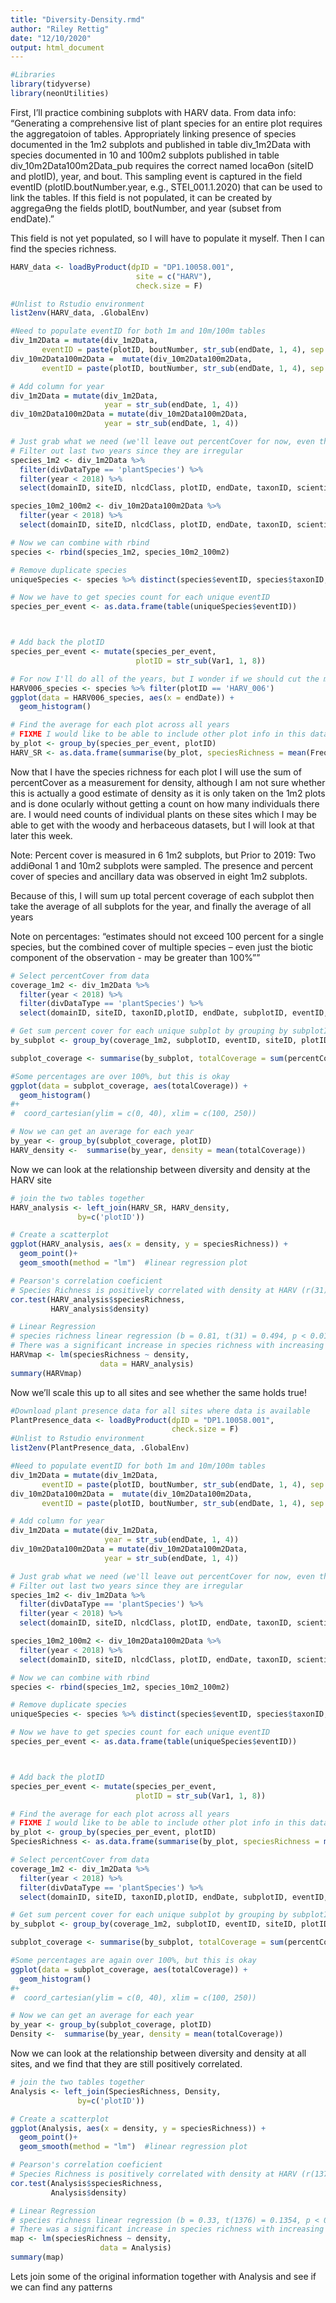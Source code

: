 ```yaml
---
title: "Diversity-Density.rmd"
author: "Riley Rettig"
date: "12/10/2020"
output: html_document
---
```


```r
#Libraries
library(tidyverse)
library(neonUtilities)
```
First, I'll practice combining subplots with HARV data. From data info:
"Generating a comprehensive list of plant species for an entire plot requires the aggregatoion of tables. Appropriately linking presence of species documented in the 1m2
subplots and published in table div_1m2Data with species documented in 10 and 100m2
subplots published in table div_10m2Data100m2Data_pub requires the correct named locaƟon (siteID and plotID), year, and bout. This sampling event is captured in the field eventID (plotID.boutNumber.year, e.g., STEI_001.1.2020) that can be used to link the tables. If this field is not populated, it can be created by aggregaƟng the fields plotID, boutNumber, and year (subset from endDate)."

This field is not yet populated, so I will have to populate it myself. Then I can find the species richness.  

```r
HARV_data <- loadByProduct(dpID = "DP1.10058.001",
                            site = c("HARV"),
                            check.size = F)

#Unlist to Rstudio environment
list2env(HARV_data, .GlobalEnv)

#Need to populate eventID for both 1m and 10m/100m tables
div_1m2Data = mutate(div_1m2Data,
       eventID = paste(plotID, boutNumber, str_sub(endDate, 1, 4), sep = "."))
div_10m2Data100m2Data =  mutate(div_10m2Data100m2Data,
       eventID = paste(plotID, boutNumber, str_sub(endDate, 1, 4), sep = "."))

# Add column for year
div_1m2Data = mutate(div_1m2Data,
                     year = str_sub(endDate, 1, 4))
div_10m2Data100m2Data = mutate(div_10m2Data100m2Data,
                     year = str_sub(endDate, 1, 4))

# Just grab what we need (we'll leave out percentCover for now, even though we'll use it for density later)
# Filter out last two years since they are irregular
species_1m2 <- div_1m2Data %>% 
  filter(divDataType == 'plantSpecies') %>%
  filter(year < 2018) %>%
  select(domainID, siteID, nlcdClass, plotID, endDate, taxonID, scientificName, taxonRank, family, eventID)

species_10m2_100m2 <- div_10m2Data100m2Data %>% 
  filter(year < 2018) %>%
  select(domainID, siteID, nlcdClass, plotID, endDate, taxonID, scientificName, taxonRank, family, eventID)

# Now we can combine with rbind
species <- rbind(species_1m2, species_10m2_100m2)

# Remove duplicate species
uniqueSpecies <- species %>% distinct(species$eventID, species$taxonID, .keep_all = TRUE)

# Now we have to get species count for each unique eventID
species_per_event <- as.data.frame(table(uniqueSpecies$eventID))



# Add back the plotID
species_per_event <- mutate(species_per_event,
                            plotID = str_sub(Var1, 1, 8))

# For now I'll do all of the years, but I wonder if we should cut the most recent year since they seem a lot different, we can see this in the distribution, such as in plot 6
HARV006_species <- species %>% filter(plotID == 'HARV_006')
ggplot(data = HARV006_species, aes(x = endDate)) +
  geom_histogram()

# Find the average for each plot across all years
# FIXME I would like to be able to include other plot info in this data frame
by_plot <- group_by(species_per_event, plotID)
HARV_SR <- as.data.frame(summarise(by_plot, speciesRichness = mean(Freq)))


```
Now that I have the species richness for each plot I will use the sum of percentCover as a measurement for density, although I am not sure whether this is actually a good estimate of density as it is only taken on the 1m2 plots and is done ocularly without getting a count on how many individuals there are. I would need counts of individual plants on these sites which I may be able to get with the woody and herbaceous datasets, but I will look at that later this week.

Note: Percent cover is measured in 6 1m2 subplots, but Prior to 2019: Two addiƟonal 1 and 10m2
subplots were sampled. The presence and percent cover
of species and ancillary data was observed in eight 1m2
subplots. 

Because of this, I will sum up total percent coverage of each subplot then take the average of all subplots for the year, and finally the average of all years

Note on percentages: "estimates should not exceed 100
percent for a single species, but the combined cover of multiple species – even just the biotic
component of the observation - may be greater than 100%""

```r
# Select percentCover from data
coverage_1m2 <- div_1m2Data %>% 
  filter(year < 2018) %>%
  filter(divDataType == 'plantSpecies') %>%
  select(domainID, siteID, taxonID,plotID, endDate, subplotID, eventID, percentCover, year)

# Get sum percent cover for each unique subplot by grouping by subplotID
by_subplot <- group_by(coverage_1m2, subplotID, eventID, siteID, plotID, endDate, year)

subplot_coverage <- summarise(by_subplot, totalCoverage = sum(percentCover, na.rm = TRUE))

#Some percentages are over 100%, but this is okay
ggplot(data = subplot_coverage, aes(totalCoverage)) +
  geom_histogram() 
#+
#  coord_cartesian(ylim = c(0, 40), xlim = c(100, 250))

# Now we can get an average for each year
by_year <- group_by(subplot_coverage, plotID)
HARV_density <-  summarise(by_year, density = mean(totalCoverage))
```

Now we can look at the relationship between diversity and density at the HARV site

```r
# join the two tables together
HARV_analysis <- left_join(HARV_SR, HARV_density, 
               by=c('plotID'))

# Create a scatterplot
ggplot(HARV_analysis, aes(x = density, y = speciesRichness)) +
  geom_point()+
  geom_smooth(method = "lm")  #linear regression plot

# Pearson's correlation coeficient
# Species Richness is positively correlated with density at HARV (r(31) = 0.71, p < 0.01)
cor.test(HARV_analysis$speciesRichness,
         HARV_analysis$density)

# Linear Regression
# species richness linear regression (b = 0.81, t(31) = 0.494, p < 0.01)
# There was a significant increase in species richness with increasing density
HARVmap <- lm(speciesRichness ~ density, 
                    data = HARV_analysis)
summary(HARVmap)

```

Now we'll scale this up to all sites and see whether the same holds true!

```r

#Download plant presence data for all sites where data is available 
PlantPresence_data <- loadByProduct(dpID = "DP1.10058.001", 
                                    check.size = F)
#Unlist to Rstudio environment
list2env(PlantPresence_data, .GlobalEnv)


```




```r

#Need to populate eventID for both 1m and 10m/100m tables
div_1m2Data = mutate(div_1m2Data,
       eventID = paste(plotID, boutNumber, str_sub(endDate, 1, 4), sep = "."))
div_10m2Data100m2Data =  mutate(div_10m2Data100m2Data,
       eventID = paste(plotID, boutNumber, str_sub(endDate, 1, 4), sep = "."))

# Add column for year
div_1m2Data = mutate(div_1m2Data,
                     year = str_sub(endDate, 1, 4))
div_10m2Data100m2Data = mutate(div_10m2Data100m2Data,
                     year = str_sub(endDate, 1, 4))

# Just grab what we need (we'll leave out percentCover for now, even though we'll use it for density later)
# Filter out last two years since they are irregular
species_1m2 <- div_1m2Data %>% 
  filter(divDataType == 'plantSpecies') %>%
  filter(year < 2018) %>%
  select(domainID, siteID, nlcdClass, plotID, endDate, taxonID, scientificName, taxonRank, family, eventID)

species_10m2_100m2 <- div_10m2Data100m2Data %>% 
  filter(year < 2018) %>%
  select(domainID, siteID, nlcdClass, plotID, endDate, taxonID, scientificName, taxonRank, family, eventID)

# Now we can combine with rbind
species <- rbind(species_1m2, species_10m2_100m2)

# Remove duplicate species
uniqueSpecies <- species %>% distinct(species$eventID, species$taxonID, .keep_all = TRUE)

# Now we have to get species count for each unique eventID
species_per_event <- as.data.frame(table(uniqueSpecies$eventID))



# Add back the plotID
species_per_event <- mutate(species_per_event,
                            plotID = str_sub(Var1, 1, 8))

# Find the average for each plot across all years
# FIXME I would like to be able to include other plot info in this data frame
by_plot <- group_by(species_per_event, plotID)
SpeciesRichness <- as.data.frame(summarise(by_plot, speciesRichness = mean(Freq)))


```


```r
# Select percentCover from data
coverage_1m2 <- div_1m2Data %>% 
  filter(year < 2018) %>%
  filter(divDataType == 'plantSpecies') %>%
  select(domainID, siteID, taxonID,plotID, endDate, subplotID, eventID, percentCover, year)

# Get sum percent cover for each unique subplot by grouping by subplotID
by_subplot <- group_by(coverage_1m2, subplotID, eventID, siteID, plotID, endDate, year)

subplot_coverage <- summarise(by_subplot, totalCoverage = sum(percentCover, na.rm = TRUE))

#Some percentages are again over 100%, but this is okay
ggplot(data = subplot_coverage, aes(totalCoverage)) +
  geom_histogram() 
#+
#  coord_cartesian(ylim = c(0, 40), xlim = c(100, 250))

# Now we can get an average for each year
by_year <- group_by(subplot_coverage, plotID)
Density <-  summarise(by_year, density = mean(totalCoverage))
```

Now we can look at the relationship between diversity and density at all sites, and we find that they are still positively correlated. 

```r
# join the two tables together
Analysis <- left_join(SpeciesRichness, Density, 
               by=c('plotID'))

# Create a scatterplot
ggplot(Analysis, aes(x = density, y = speciesRichness)) +
  geom_point()+
  geom_smooth(method = "lm")  #linear regression plot

# Pearson's correlation coeficient
# Species Richness is positively correlated with density at HARV (r(1376) = 0.37, p < 0.01)
cor.test(Analysis$speciesRichness,
         Analysis$density)

# Linear Regression
# species richness linear regression (b = 0.33, t(1376) = 0.1354, p < 0.01)
# There was a significant increase in species richness with increasing density
map <- lm(speciesRichness ~ density, 
                    data = Analysis)
summary(map)

```

Lets join some of the original information together with Analysis and see if we can find any patterns

```r

```
